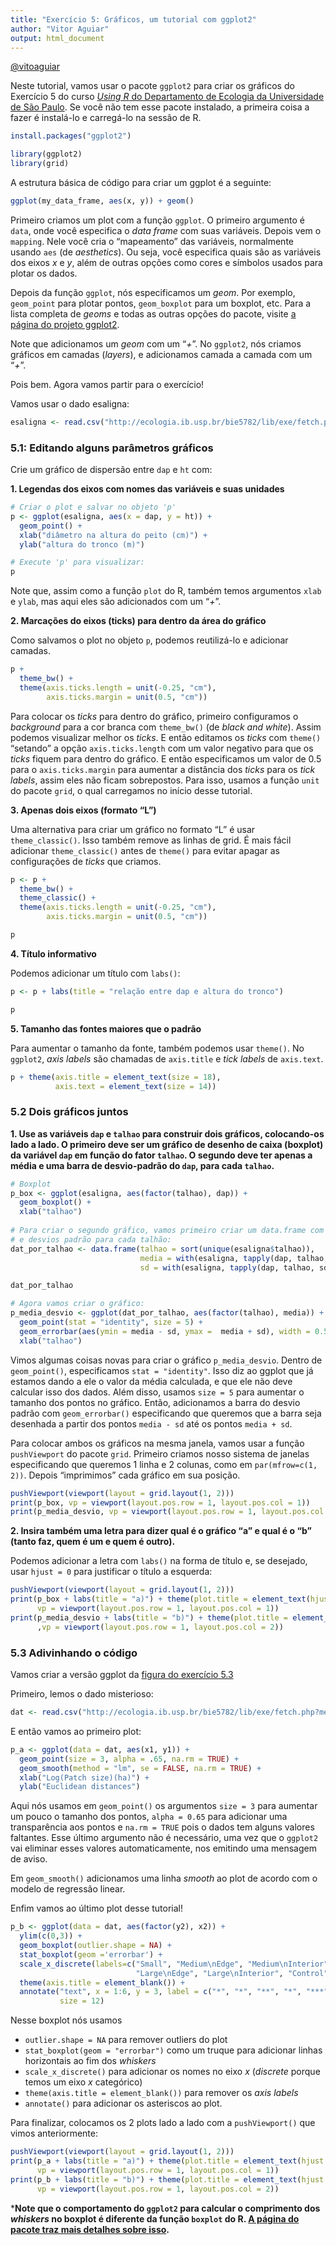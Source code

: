 ```yaml
---
title: "Exercício 5: Gráficos, um tutorial com ggplot2"
author: "Vitor Aguiar"
output: html_document
---
```


[\@vitoaguiar](https://twitter.com/vitoaguiar)

Neste tutorial, vamos usar o pacote `ggplot2` para criar os gráficos do Exercício 5 do curso [_Using R_ do Departamento de Ecologia da Universidade de São Paulo](http://ecologia.ib.usp.br/bie5782/doku.php?id=start). 
Se você não tem esse pacote instalado, a primeira coisa a fazer é instalá-lo e carregá-lo na sessão de R. 
```r
install.packages("ggplot2")
```

```r
library(ggplot2)
library(grid)
```

A estrutura básica de código para criar um ggplot é a seguinte:
```r
ggplot(my_data_frame, aes(x, y)) + geom()
```

Primeiro criamos um plot com a função `ggplot`. 
O primeiro argumento é `data`, onde você especifica o _data frame_ com suas variáveis.
Depois vem o `mapping`. Nele você cria o "mapeamento" das variáveis, normalmente usando `aes` (de _aesthetics_). Ou seja, você especifica quais são as variáveis dos eixos _x_ e _y_, além de outras opções como cores e símbolos usados para plotar os dados.

Depois da função `ggplot`, nós especificamos um _geom_. Por exemplo, `geom_point` para plotar pontos, `geom_boxplot` para um boxplot, etc. Para a lista completa de _geoms_ e todas as outras opções do pacote, visite [a página do projeto ggplot2](http://docs.ggplot2.org/0.9.3.1/index.html).

Note que adicionamos um _geom_ com um "_+_". No `ggplot2`, nós criamos gráficos em camadas (_layers_), e adicionamos camada a camada com um "_+_".

Pois bem. Agora vamos partir para o exercício!

Vamos usar o dado esaligna:
```r
esaligna <- read.csv("http://ecologia.ib.usp.br/bie5782/lib/exe/fetch.php?media=dados:esaligna.csv")
```

### 5.1: Editando alguns parâmetros gráficos

Crie um gráfico de dispersão entre `dap` e `ht` com:

**1. Legendas dos eixos com nomes das variáveis e suas unidades**

```r
# Criar o plot e salvar no objeto 'p'
p <- ggplot(esaligna, aes(x = dap, y = ht)) + 
  geom_point() +
  xlab("diâmetro na altura do peito (cm)") +
  ylab("altura do tronco (m)")

# Execute 'p' para visualizar:
p
```

Note que, assim como a função `plot` do R, também temos argumentos `xlab` e `ylab`, mas aqui eles são adicionados com um "_+_".
  
**2. Marcações do eixos (ticks) para dentro da área do gráfico**

Como salvamos o plot no objeto `p`, podemos reutilizá-lo e adicionar camadas.
```r
p + 
  theme_bw() + 
  theme(axis.ticks.length = unit(-0.25, "cm"), 
        axis.ticks.margin = unit(0.5, "cm"))
```

Para colocar os _ticks_ para dentro do gráfico, primeiro configuramos o _background_ para a cor branca com `theme_bw()` (de _black and white_). Assim podemos visualizar melhor os _ticks_.
E então editamos os _ticks_ com `theme()` "setando" a opção `axis.ticks.length` com um valor negativo para que os _ticks_ fiquem para dentro do gráfico. E então especificamos um valor de 0.5 para o `axis.ticks.margin` para aumentar a distância dos _ticks_ para os _tick labels_, assim eles não ficam sobrepostos. Para isso, usamos a função `unit` do pacote `grid`, o qual carregamos no início desse tutorial.

**3. Apenas dois eixos (formato “L”)**

Uma alternativa para criar um gráfico no formato "L" é usar `theme_classic()`.
Isso também remove as linhas de grid. É mais fácil adicionar `theme_classic()` antes de `theme()` para evitar apagar as configurações de _ticks_ que criamos.
```r
p <- p + 
  theme_bw() + 
  theme_classic() +
  theme(axis.ticks.length = unit(-0.25, "cm"), 
        axis.ticks.margin = unit(0.5, "cm"))

p
```

**4. Título informativo**

Podemos adicionar um título com `labs()`:

```r
p <- p + labs(title = "relação entre dap e altura do tronco")

p
```

**5. Tamanho das fontes maiores que o padrão**

Para aumentar o tamanho da fonte, também podemos usar `theme()`. No `ggplot2`, _axis labels_ são chamadas de `axis.title` e _tick labels_ de `axis.text`.
```r
p + theme(axis.title = element_text(size = 18),
          axis.text = element_text(size = 14))
```

### 5.2 Dois gráficos juntos

**1. Use as variáveis `dap` e `talhao` para construir dois gráficos, colocando-os lado a lado. O primeiro deve ser um gráfico de desenho de caixa (boxplot) da variável `dap` em função do fator `talhao`. O segundo deve ter apenas a média e uma barra de desvio-padrão do `dap`, para cada `talhao`.**

```r
# Boxplot
p_box <- ggplot(esaligna, aes(factor(talhao), dap)) +
  geom_boxplot() +
  xlab("talhao")
  
# Para criar o segundo gráfico, vamos primeiro criar um data.frame com as médias
# e desvios padrão para cada talhão:
dat_por_talhao <- data.frame(talhao = sort(unique(esaligna$talhao)), 
                             media = with(esaligna, tapply(dap, talhao, mean)), 
                             sd = with(esaligna, tapply(dap, talhao, sd)))

dat_por_talhao

# Agora vamos criar o gráfico:
p_media_desvio <- ggplot(dat_por_talhao, aes(factor(talhao), media)) + 
  geom_point(stat = "identity", size = 5) + 
  geom_errorbar(aes(ymin = media - sd, ymax =  media + sd), width = 0.5) +
  xlab("talhao")
``` 

Vimos algumas coisas novas para criar o gráfico `p_media_desvio`.
Dentro de `geom_point()`, especificamos `stat = "identity"`. Isso diz ao ggplot que já estamos dando a ele o valor da média calculada, e que ele não deve calcular isso dos dados. Além disso, usamos `size = 5` para aumentar o tamanho dos pontos no gráfico.
Então, adicionamos a barra do desvio padrão com `geom_errorbar()` especificando que queremos que a barra seja desenhada a partir dos pontos `media - sd` até os pontos `media + sd`.

Para colocar ambos os gráficos na mesma janela, vamos usar a função `pushViewport` do pacote `grid`.
Primeiro criamos nosso sistema de janelas especificando que queremos 1 linha e 2 colunas, como em `par(mfrow=c(1, 2))`. Depois "imprimimos" cada gráfico em sua posição. 

```r
pushViewport(viewport(layout = grid.layout(1, 2)))
print(p_box, vp = viewport(layout.pos.row = 1, layout.pos.col = 1))
print(p_media_desvio, vp = viewport(layout.pos.row = 1, layout.pos.col = 2))
```

**2. Insira também uma letra para dizer qual é o gráfico “a” e qual é o “b” (tanto faz, quem é um e quem é outro).**

Podemos adicionar a letra com `labs()` na forma de título e, se desejado, usar `hjust = 0` para justificar o título a esquerda:
```r
pushViewport(viewport(layout = grid.layout(1, 2)))
print(p_box + labs(title = "a)") + theme(plot.title = element_text(hjust = 0)), 
      vp = viewport(layout.pos.row = 1, layout.pos.col = 1))
print(p_media_desvio + labs(title = "b)") + theme(plot.title = element_text(hjust = 0))
      ,vp = viewport(layout.pos.row = 1, layout.pos.col = 2))
```

### 5.3 Adivinhando o código

Vamos criar a versão ggplot da [figura do exercício 5.3](http://ecologia.ib.usp.br/bie5782/lib/exe/detail.php?id=bie5782%3A01_curso_atual%3Aexercicios5&media=bie5782:01_curso2009:material:exercicio3.jpeg)

Primeiro, lemos o dado misterioso:
```r
dat <- read.csv("http://ecologia.ib.usp.br/bie5782/lib/exe/fetch.php?media=bie5782:01_curso2009:material:exercicio3.csv")
```

E então vamos ao primeiro plot:
```r
p_a <- ggplot(data = dat, aes(x1, y1)) + 
  geom_point(size = 3, alpha = .65, na.rm = TRUE) + 
  geom_smooth(method = "lm", se = FALSE, na.rm = TRUE) +
  xlab("Log(Patch size)(ha)") +
  ylab("Euclidean distances")
```

Aqui nós usamos em `geom_point()` os argumentos `size = 3` para aumentar um pouco o tamanho dos pontos, `alpha = 0.65` para adicionar uma transparência aos pontos e `na.rm = TRUE` pois o dados tem alguns valores faltantes. Esse último argumento não é necessário, uma vez que o `ggplot2` vai eliminar esses valores automaticamente, nos emitindo uma mensagem de aviso.

Em `geom_smooth()` adicionamos uma linha _smooth_ ao plot de acordo com o modelo de regressão linear.

Enfim vamos ao último plot desse tutorial!
```r
p_b <- ggplot(data = dat, aes(factor(y2), x2)) + 
  ylim(c(0,3)) +
  geom_boxplot(outlier.shape = NA) +
  stat_boxplot(geom ='errorbar') + 
  scale_x_discrete(labels=c("Small", "Medium\nEdge", "Medium\nInterior",
                            "Large\nEdge", "Large\nInterior", "Control")) +
  theme(axis.title = element_blank()) +
  annotate("text", x = 1:6, y = 3, label = c("*", "*", "**", "*", "***", ""), 
           size = 12)
```

Nesse boxplot nós usamos

* `outlier.shape = NA` para remover outliers do plot
* `stat_boxplot(geom = "errorbar")` como um truque para adicionar linhas horizontais ao fim dos _whiskers_
* `scale_x_discrete()` para adicionar os nomes no eixo _x_ (_discrete_ porque temos um eixo _x_ categórico)
* `theme(axis.title = element_blank())` para remover os _axis labels_
* `annotate()` para adicionar os asteriscos ao plot.

Para finalizar, colocamos os 2 plots lado a lado com a `pushViewport()` que vimos anteriormente:
```r
pushViewport(viewport(layout = grid.layout(1, 2)))
print(p_a + labs(title = "a)") + theme(plot.title = element_text(hjust = 0)),
      vp = viewport(layout.pos.row = 1, layout.pos.col = 1))
print(p_b + labs(title = "b)") + theme(plot.title = element_text(hjust = 0)),
      vp = viewport(layout.pos.row = 1, layout.pos.col = 2))
```

***Note que o comportamento do `ggplot2` para calcular o comprimento dos _whiskers_ no boxplot é diferente da função `boxplot` do R. [A página do pacote traz mais detalhes sobre isso](http://docs.ggplot2.org/current/geom_boxplot.html).**
